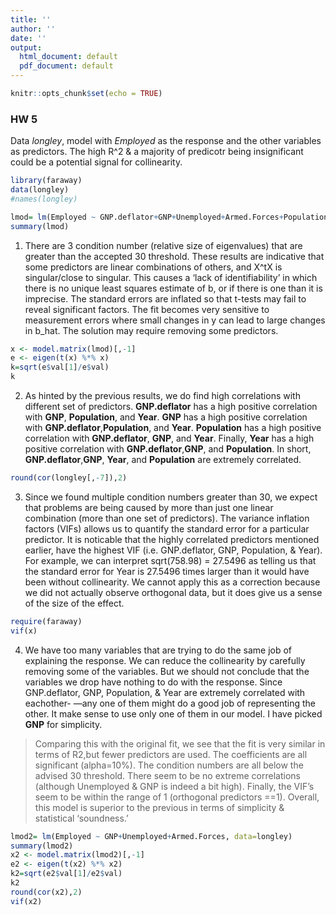 ---
title: ''
author: ''
date: ''
output:
  html_document: default
  pdf_document: default
---

```{r setup, include=FALSE}
knitr::opts_chunk$set(echo = TRUE)
```

### HW 5

Data *longley*, model with *Employed* as the response and the other variables as predictors. The high R^2 & a majority of predicotr being insignificant could be a potential signal for collinearity.

```{r dataset, echo=FALSE}
library(faraway)
data(longley)
#names(longley)
```

```{r fit, echo=FALSE}
lmod= lm(Employed ~ GNP.deflator+GNP+Unemployed+Armed.Forces+Population+Year, data=longley)
summary(lmod)
```
1. There are 3 condition number (relative size of eigenvalues) that are greater than the accepted 30 threshold. These results are indicative that some predictors are linear combinations of others, and X^tX is singular/close to singular. This causes a 'lack of identifiability' in which there is no unique least squares estimate of b, or if there is one than it is imprecise. The standard errors are inflated so that t-tests may fail to reveal significant factors. The fit becomes very sensitive to measurement errors where small changes in y can lead to large changes in b_hat. The solution may require removing some predictors.

```{r conditionNumber, echo=FALSE}
x <- model.matrix(lmod)[,-1]
e <- eigen(t(x) %*% x)
k=sqrt(e$val[1]/e$val)
k
```

2. As hinted by the previous results, we do find high correlations with different set of predictors. **GNP.deflator** has a high positive correlation with **GNP**, **Population**, and **Year**. **GNP** has a high positive correlation with **GNP.deflator**,**Population**, and **Year**. **Population** has a high positive correlation with **GNP.deflator**, **GNP**, and **Year**. Finally, **Year** has a high positive correlation with **GNP.deflator**,**GNP**, and **Population**. In short, **GNP.deflator**,**GNP**, **Year**, and **Population** are extremely correlated.

```{r correlation,echo=FALSE}
round(cor(longley[,-7]),2)
```

3. Since we found multiple condition numbers greater than 30, we expect that problems are being caused by more than just one linear combination (more than one set of predictors). The variance inflation factors (VIFs) allows us to quantify the standard error for a particular predictor. It is noticable that the highly correlated predictors mentioned earlier, have the highest VIF (i.e. GNP.deflator, GNP, Population, & Year). For example, we can interpret sqrt(758.98) = 27.5496 as telling us that the standard error for Year is 27.5496 times larger than it would have been without collinearity. We cannot apply this as a correction because we did not actually observe orthogonal data, but it does give us a sense of the size of
the effect.

```{r VIF, echo=FALSE}
require(faraway)
vif(x)
```

4. We have too many variables that are trying to do the same job of explaining the response. We can reduce the collinearity by carefully removing some of the variables. But we should not conclude that the variables we drop have nothing to do with the response. Since GNP.deflator, GNP, Population, & Year are extremely correlated with eachother- —any one of them might do a good job of representing the other.  It make sense to use only one of them in our model. I have picked **GNP** for simplicity. 

> Comparing this with the original fit, we see that the fit is very similar in terms of R2,but fewer predictors are used. The coefficients are all significant (alpha=10%). The condition numbers are all below the advised 30 threshold. There seem to be no extreme correlations (although Unemployed & GNP is indeed a bit high). Finally, the VIF's seem to be within the range of 1 (orthogonal predictors ==1). Overall, this model is superior to the previous in terms of simplicity & statistical 'soundness.' 

```{r newFit, echo=FALSE}
lmod2= lm(Employed ~ GNP+Unemployed+Armed.Forces, data=longley)
summary(lmod2)
x2 <- model.matrix(lmod2)[,-1]
e2 <- eigen(t(x2) %*% x2)
k2=sqrt(e2$val[1]/e2$val)
k2
round(cor(x2),2)
vif(x2)
```
